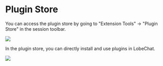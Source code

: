 # Plugin Store

You can access the plugin store by going to "Extension Tools" -> "Plugin Store" in the session toolbar.

![](https://github.com/lobehub/lobe-chat/assets/28616219/ab4e60d0-1293-49ac-8798-cb29b3b789e6)

In the plugin store, you can directly install and use plugins in LobeChat.

![](https://github.com/lobehub/lobe-chat/assets/28616219/d7a5d821-116f-4be6-8a1a-38d81a5ea0ea)
